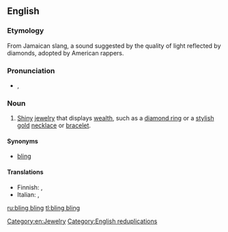 {{also|bling-bling}}
==English==

===Etymology===
From Jamaican slang, a sound suggested by the quality of light reflected by diamonds, adopted by American rappers.

===Pronunciation===
* {{a|UK}} {{IPA|/blɪŋ blɪŋ/}}, {{X-SAMPA|/blIN blIN/}}

===Noun===
{{wikipedia}}
{{en-noun|head=[[bling]] bling|-}}

# {{slang}} [[shiny|Shiny]] [[jewelry]] that displays [[wealth]], such as a [[diamond ring]] or a [[stylish]] [[gold]] [[necklace]] or [[bracelet]].

====Synonyms====
* {{sense|jewelry displaying wealth}} [[bling]]

====Translations====
{{trans-top|shiny jewelry that displays wealth}}
* Finnish: {{t-|fi|bling bling}}, {{t-|fi|killuttimet}}
* Italian: {{t-|it|bling bling|m}}, {{t-|it|bling bling|f}}
{{trans-mid}}
{{trans-bottom}}

[[Category:en:Jewelry]]
[[Category:English reduplications]]

[[ru:bling bling]]
[[tl:bling bling]]